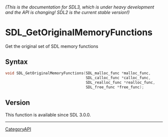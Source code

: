 ====== (This is the documentation for SDL3, which is under heavy development and the API is changing! SDL2 is the current stable version!) ======
= SDL_GetOriginalMemoryFunctions =

Get the original set of SDL memory functions 

== Syntax ==

<syntaxhighlight lang='c'>
void SDL_GetOriginalMemoryFunctions(SDL_malloc_func *malloc_func,
                                    SDL_calloc_func *calloc_func,
                                    SDL_realloc_func *realloc_func,
                                    SDL_free_func *free_func);
</syntaxhighlight>

== Version ==

This function is available since SDL 3.0.0.

----
[[CategoryAPI]]


